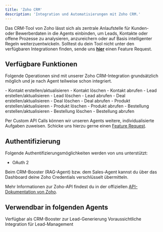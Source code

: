```yaml
---
title: 'Zoho CRM'
description: 'Integration und Automatisierungen mit Zoho CRM.'
---
```


Das CRM-Tool von Zoho lässt sich als zentrale Anlaufstelle für Kunden- oder Bewerberdaten in die Agents einbinden, um Leads, Kontakte oder offene Prozesse zu analysieren, anzureichern oder auf Basis intelligenter Regeln weiterzuentwickeln.
<Info>Solltest du dein Tool nicht unter den verfügbaren Integrationen finden, sende uns <a href="mailto:support@pzlr.ai">**hier**</a> einen Feature Request.</Info>

## Verfügbare Funktionen

Folgende Operationen sind mit unserer Zoho CRM-Integration grundsätzlich möglich und je nach Agent teilweise schon integriert.

<AccordionGroup>

  <Accordion title="Kontakt">
    - Kontakt erstellen/aktualisieren
    - Kontakt löschen
    - Kontakt abrufen
  </Accordion>

  <Accordion title="Lead">
    - Lead erstellen/aktualisieren
    - Lead löschen
    - Lead abrufen
  </Accordion>

  <Accordion title="Deal">
    - Deal erstellen/aktualisieren
    - Deal löschen
    - Deal abrufen
  </Accordion>

  <Accordion title="Produkt">
    - Produkt erstellen/aktualisieren
    - Produkt löschen
    - Produkt abrufen
  </Accordion>

  <Accordion title="Bestellung (Einkauf/Verkauf)">
    - Bestellung erstellen/aktualisieren
    - Bestellung löschen
    - Bestellung abrufen
  </Accordion>

</AccordionGroup>

Per Custom API Calls können wir unseren Agents weitere, individualisierte Aufgaben zuweisen. Schicke uns hierzu gerne einen <a href="mailto:support@pzlr.ai">Feature Request</a>.

## Authentifizierung

Folgende Authentifizierungsmöglichkeiten werden von uns unterstützt:

- OAuth 2

Beim CRM-Booster (RAG-Agent) bzw. dem Sales-Agent kannst du über das Dashboard deine Zoho Credentials verschlüsselt übermitteln.

<Note>Mehr Informationen zur Zoho-API findest du in der offiziellen [API-Dokumentation von Zoho](https://www.zoho.com/crm/developer/docs/api/v3/).</Note>

## Verwendbar in folgenden Agents

<CardGroup cols={2}>
  <Card title="RAG-Agent" href="/upgrades/booster#crm-integration">
    Verfügbar als CRM-Booster zur Lead-Generierung
  </Card>
  <Card title="Sales-Agent" href="/sales-agent/comingsoon">
    Voraussichtliche Integration für Lead-Management
  </Card>
  
</CardGroup>
